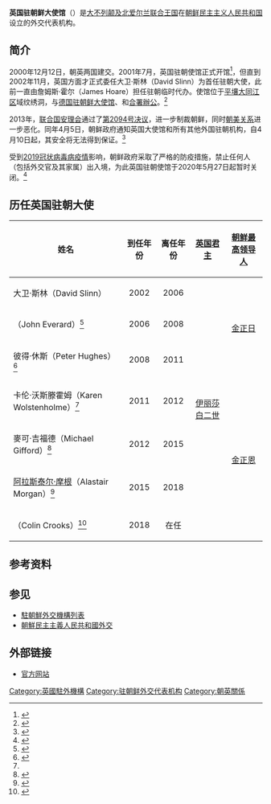 {{NoteTA
|G1=Country
}}
{{Infobox diplomatic mission
| name= <small>英國駐朝鮮大使館<br>{{lang|en|British Embassy Pyongyang}}</small><br>[[File:Royal_Coat_of_Arms_of_the_United_Kingdom_(HM_Government).svg|200px]]
| image= German_Embassy_in_Pyongyang,_DPRK.JPG
| caption= <center>英國駐朝鮮大使館，与德国、瑞典和法国驻朝鲜机构[[合署辦公|合署辦公]]</center>
| width= 250px
| location= {{PRK}}[[平壤|平壤]][[大同江区域|大同江区域]]纹绣洞
| ambassador= {{Link-en|郭科林|Colin Crooks}}<small>（2018－）</small>
| department={{flagicon image|British Ambassador Ensign.svg}} [[英國外交及聯邦事務部|英國外交及聯邦事務部]]
}}
'''英国驻朝鲜大使馆'''（{{lang-en|British Embassy Pyongyang}}）是[[大不列颠及北爱尔兰联合王国|大不列颠及北爱尔兰联合王国]]在[[朝鲜民主主义人民共和国|朝鲜民主主义人民共和国]]设立的外交代表机构。

==简介==
2000年12月12日，朝英两国建交。2001年7月，英国驻朝使馆正式开馆<ref>{{cite news |title=英国在朝鲜开设大使馆 |url=http://www.china.com.cn/txt/2001-07/31/content_5047822.htm |accessdate=2020-11-09 |agency=新华社 |publisher=中国网 |date=2001-07-31 |language=zh-hans}}</ref>，但直到2002年11月，英国方面才正式委任大卫·斯林（David Slinn）为首任驻朝大使，此前一直由詹姆斯·霍尔（James Hoare）担任驻朝临时代办。使馆位于[[平壤|平壤]][[大同江区|大同江区]]域纹绣洞，与[[德国驻朝鲜大使馆|德国驻朝鲜大使馆]]、{{Link-en|瑞典驻朝鲜大使馆|Embassy of Sweden, Pyongyang}}和{{Link-fr|法國駐朝鮮合作辦事處|Bureau français de coopération en Corée du Nord}}[[合署辦公|合署辦公]]。<ref name='JH1'>{{cite journal |title=A Brush with History: Opening the British Embassy Pyongyang, 2001–2002 |journal=Papers of the British Association for Korean Studies |year=2004 |first=JE |last=Hoare |volume=9 |url=http://www.markwang.com/log/media/hoare_memoirs.rtf |accessdate=2020-11-09 |dead-url=yes |archiveurl=https://web.archive.org/web/20061104202327/http://www.markwang.com/log/media/hoare_memoirs.rtf |archivedate=2006-11-04 |language=en }}</ref>

2013年，[[联合国安理会|联合国安理会]]通过了[[联合国安全理事会第2094号决议|第2094号决议]]，进一步制裁朝鲜，同时[[朝美关系|朝美关系]]进一步恶化。同年4月5日，朝鲜政府通知英国大使馆和所有其他外国驻朝机构，自4月10日起，其安全将无法得到保证。<ref name='DT1'>{{cite news | first = Malcolm | last = Moore | title = North Korea: we can't keep you safe, Pyongyang tells foreign embassies | date = 2013-04-05 | url = https://www.telegraph.co.uk/news/worldnews/asia/northkorea/9975148/North-Korea-we-cant-keep-you-safe-Pyongyang-tells-foreign-embassies.html | work = The Daily Telegraph | accessdate = 2020-11-09 | language = en | archive-date = 2020-11-12 | archive-url = https://web.archive.org/web/20201112021247/http://www.telegraph.co.uk/news/worldnews/asia/northkorea/9975148/North-Korea-we-cant-keep-you-safe-Pyongyang-tells-foreign-embassies.html | dead-url = no }}</ref>

受到[[2019冠状病毒病疫情|2019冠状病毒病疫情]]影响，朝鲜政府采取了严格的防疫措施，禁止任何人（包括外交官及其家属）出入境，为此英国驻朝使馆于2020年5月27日起暂时关闭。<ref>{{cite news |title=英国已临时关闭驻朝鲜大使馆 |url=http://sputniknews.cn/politics/202005281031526509/ |accessdate=2020-11-09 |agency=俄罗斯卫星网 |date=2020-05-28 |language=zh-hans |archive-date=2020-06-13 |archive-url=https://web.archive.org/web/20200613055951/http://sputniknews.cn/politics/202005281031526509/ |dead-url=no }}</ref>

==历任英国驻朝大使==
{| class="wikitable"
! 姓名
! align="center" | 到任年份
! align="center" | 离任年份
! align="center" | [[英国君主|英国君主]]
! align="center" | [[朝鲜最高领导人|朝鲜最高领导人]]
|-
|大卫·斯林（David Slinn）||2002||2006||rowspan="7"|<center>[[伊丽莎白二世|伊丽莎白二世]]</center>||rowspan="3"|<center>[[金正日|金正日]]</center>
|-
|{{Link-en|艾志安|John Everard (diplomat)}}（John Everard）<ref>{{cite web|url=http://ksp.stanford.edu/people/johneverard/|title=Everard bio|archiveurl=https://web.archive.org/web/20110720050118/http://ksp.stanford.edu/people/johneverard/|archivedate=2011-07-20|date=2011-07-20|publisher=Stanford University|accessdate=2020-11-09|language=en|dead-url=yes}}</ref>||2006||2008
|-
|彼得·休斯（Peter Hughes）<ref name="fco_2010">{{cite web|url=http://www.fco.gov.uk/en/news/latest-news/?view=PressR&id=22924543|title=Change of Her Majesty's Ambassador to the Democratic People's Republic of Korea|archiveurl=https://web.archive.org/web/20110308013537/http://www.fco.gov.uk/en/news/latest-news/?view=PressR&id=22924543|archivedate=2011-03-08|date=8 March 2011|publisher=Foreign & Commonwealth Office|accessdate=2020-11-09|language=en|dead-url=yes}}</ref>||2008||2011
|-
|卡伦·沃斯滕霍姆（Karen Wolstenholme）<ref name="fco_2010"/>||2011||2012||rowspan="4"|<center>[[金正恩|金正恩]]</center>
|-
|麥可·吉福德（Michael Gifford）<ref name="fco_2012">{{cite web|url=http://www.fco.gov.uk/en/news/latest-news/?id=779526682&view=PressR|title=Change of Her Majesty's Ambassador to the Democratic People's Republic of Korea|archiveurl=https://web.archive.org/web/20120807084815/http://www.fco.gov.uk/en/news/latest-news/?view=PressR&id=779526682|archivedate=2012-08-07|date=2012-06-25|publisher=Foreign & Commonwealth Office|accessdate=2020-11-09|language=en|dead-url=yes}}</ref>||2012||2015
|-
|[[阿拉斯泰尔·摩根|阿拉斯泰尔·摩根]]（Alastair Morgan）<ref name="fco_2015">{{cite web|title=Change of Her Majesty's Ambassador to the Democratic People's Republic of Korea|url=https://www.gov.uk/government/news/change-of-her-majestys-ambassador-to-the-democratic-peoples-republic-of-korea--2|website=GOV.UK|publisher=Foreign & Commonwealth Office|accessdate=2020-11-09|date=2015-05-11|language=en|archive-date=2019-07-24|archive-url=https://web.archive.org/web/20190724043342/https://www.gov.uk/government/news/change-of-her-majestys-ambassador-to-the-democratic-peoples-republic-of-korea--2|dead-url=no}}</ref>||2015||2018
|-
|{{Link-en|郭科林|Colin Crooks}}（Colin Crooks）<ref>{{cite web |title=Change of Her Majesty's Ambassador to the Democratic People's Republic of Korea in December 2018 |url=https://www.gov.uk/government/news/change-of-her-majestys-ambassador-to-the-democratic-peoples-republic-of-korea-in-december-2018 |publisher=Foreign & Commonwealth Office |date=2018-07-05 |language=en |access-date=2020-11-09 |archive-date=2021-05-06 |archive-url=https://web.archive.org/web/20210506042555/https://www.gov.uk/government/news/change-of-her-majestys-ambassador-to-the-democratic-peoples-republic-of-korea-in-december-2018 |dead-url=no }}</ref>||2018||在任
|}

==参考资料==
{{reflist}}

==参见==
*[[駐朝鮮外交機構列表|駐朝鮮外交機構列表]]
*[[朝鮮民主主義人民共和國外交|朝鮮民主主義人民共和國外交]]

==外部链接==
*[https://www.gov.uk/world/organisations/british-embassy-pyongyang 官方网站] {{Wayback|url=https://www.gov.uk/world/organisations/british-embassy-pyongyang |date=20170612045133 }}{{en}}

[[Category:英國駐外機構|Category:英國駐外機構]]
[[Category:驻朝鲜外交代表机构|Category:驻朝鲜外交代表机构]]
[[Category:朝英關係|Category:朝英關係]]